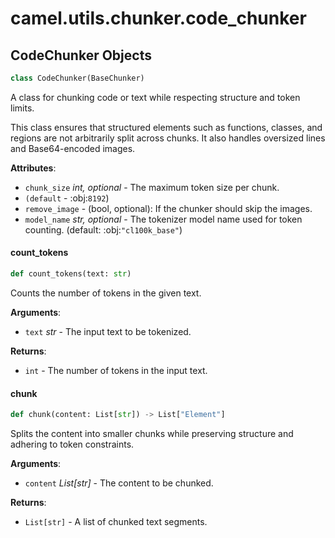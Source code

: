 <a id="camel.utils.chunker.code_chunker"></a>

# camel.utils.chunker.code\_chunker

<a id="camel.utils.chunker.code_chunker.CodeChunker"></a>

## CodeChunker Objects

```python
class CodeChunker(BaseChunker)
```

A class for chunking code or text while respecting structure
and token limits.

This class ensures that structured elements such as functions,
classes, and regions are not arbitrarily split across chunks.
It also handles oversized lines and Base64-encoded images.

**Attributes**:

- `chunk_size` _int, optional_ - The maximum token size per chunk.
- `(default` - :obj:`8192`)
- `remove_image` - (bool, optional): If the chunker should skip the images.
- `model_name` _str, optional_ - The tokenizer model name used
  for token counting. (default: :obj:`"cl100k_base"`)

<a id="camel.utils.chunker.code_chunker.CodeChunker.count_tokens"></a>

#### count\_tokens

```python
def count_tokens(text: str)
```

Counts the number of tokens in the given text.

**Arguments**:

- `text` _str_ - The input text to be tokenized.
  

**Returns**:

- `int` - The number of tokens in the input text.

<a id="camel.utils.chunker.code_chunker.CodeChunker.chunk"></a>

#### chunk

```python
def chunk(content: List[str]) -> List["Element"]
```

Splits the content into smaller chunks while preserving
structure and adhering to token constraints.

**Arguments**:

- `content` _List[str]_ - The content to be chunked.
  

**Returns**:

- `List[str]` - A list of chunked text segments.

